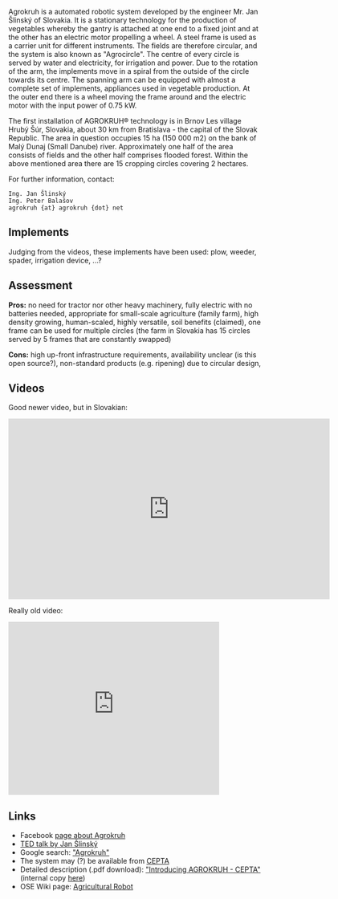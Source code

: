 Agrokruh is a automated robotic system developed by the engineer Mr. Jan Šlinský of Slovakia. It is a stationary technology for the production of vegetables whereby the gantry is attached at one end to a fixed joint and at the other has an electric motor propelling a wheel. A steel frame is used as a carrier unit for different instruments. The fields are therefore circular, and the system is also known as "Agrocircle". The centre of every circle is served by water and electricity, for irrigation and power. Due to the rotation of the arm, the implements move in a spiral from the outside of the circle towards its centre. The spanning arm can be equipped with almost a complete set of implements, appliances used in vegetable production. At the outer end there is a wheel moving the frame around and the electric motor with the input power of 0.75 kW. 

The first installation of AGROKRUH® technology is in Brnov Les village Hrubý Šúr, Slovakia, about 30 km from Bratislava - the capital of the Slovak Republic. The area in question occupies 15 ha (150 000 m2) on the bank of Malý Dunaj (Small Danube) river. Approximately one half of the area consists of fields and the other half comprises flooded forest. Within the above mentioned area there are 15 cropping circles covering 2 hectares. 

For further information, contact:
 Ing. Jan Šlinský
 Ing. Peter Balašov
 agrokruh {at} agrokruh {dot} net


==Implements==
Judging from the videos, these implements have been used: plow, weeder, spader, irrigation device, ...?

==Assessment==
'''Pros:''' no need for tractor nor other heavy machinery, fully electric with no batteries needed, appropriate for small-scale agriculture (family farm), high density growing, human-scaled, highly versatile, soil benefits (claimed), one frame can be used for multiple circles (the farm in Slovakia has 15 circles served by 5 frames that are constantly swapped)

'''Cons:''' high up-front infrastructure requirements, availability unclear (is this open source?), non-standard products (e.g. ripening) due to circular design, 

==Videos==

Good newer video, but in Slovakian: 
 
<html>
<iframe src="https://player.vimeo.com/video/99343531" width="640" height="360" frameborder="0" webkitallowfullscreen mozallowfullscreen allowfullscreen></iframe>
<p></p>
</html>

Really old video: 
 
<html>
<iframe width="420" height="345" src="http://www.youtube.com/embed/mYrJ0BJ4Qak" frameborder="0" allowfullscreen></iframe>
</html>

==Links==
* Facebook [https://www.facebook.com/Agrokruh-341983669161013/ page about Agrokruh]
* [http://www.youtube.com/embed/ZwP3A6z4sFc TED talk by Jan Šlinský]
* Google search: [https://www.google.com/search?q=agrokruh&aq=f&oq=agrokruh&aqs=chrome.0.57j0l3.2334&sourceid=chrome&ie=UTF-8 "Agrokruh"]
* The system may (?) be available from [http://www.cepta.sk/ CEPTA]
* Detailed description (.pdf download): [http://www.ekumakad.cz/download/IVF/CEPTA%20-%20Introducing%20AGROKRUH.pdf "Introducing AGROKRUH - CEPTA"] (internal copy [http://opensourceecology.org/wiki/File:CEPTA_-_Introducing_AGROKRUH.pdf here])
* OSE Wiki page: [[Agricultural Robot]]